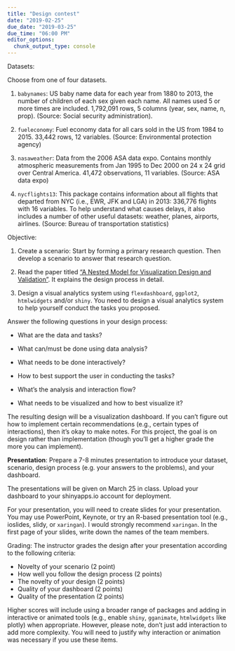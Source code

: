 ```yaml
---
title: "Design contest"
date: "2019-02-25"
due_date: "2019-03-25"
due_time: "06:00 PM"
editor_options: 
  chunk_output_type: console
---
```


Datasets: 

Choose from one of four datasets.

1. `babynames`: US baby name data for each year from 1880 to 2013, the number of children of each sex given each name. All names used 5 or more times are included. 1,792,091 rows, 5 columns (year, sex, name, n, prop). (Source: Social security administration).

2. `fueleconomy`: Fuel economy data for all cars sold in the US from 1984 to 2015. 33,442 rows, 12 variables. (Source: Environmental protection agency)

3. `nasaweather`: Data from the 2006 ASA data expo. Contains monthly atmospheric measurements from Jan 1995 to Dec 2000 on 24 x 24 grid over Central America. 41,472 observations, 11 variables. (Source: ASA data expo)

4. `nycflights13`: This package contains information about all flights that departed from NYC (i.e., EWR, JFK and LGA) in 2013: 336,776 flights with 16 variables. To help understand what causes delays, it also includes a number of other useful datasets: weather, planes, airports, airlines. (Source: Bureau of transportation statistics)

Objective:

1. Create a scenario: Start by forming a primary research question. Then develop a scenario to answer that research question. 

2. Read the paper titled [“A Nested Model for Visualization Design and Validation”](https://www.cs.ubc.ca/labs/imager/tr/2009/NestedModel/NestedModel.pdf). It explains the design process in detail.

3. Design a visual analytics system using `flexdashboard`, `ggplot2`, `htmlwidgets` and/or `shiny`. You need to design a visual analytics system to help yourself conduct the tasks you proposed. 

Answer the following questions in your design process:

- What are the data and tasks?

- What can/must be done using data analysis?

- What needs to be done interactively?

- How to best support the user in conducting the tasks?

- What’s the analysis and interaction flow?

- What needs to be visualized and how to best visualize it?

The resulting design will be a visualization dashboard. If you can't figure out how to implement certain recommendations (e.g., certain types of interactions), then it's okay to make notes. For this project, the goal is on design rather than implementation (though you'll get a higher grade the more you can implement).

**Presentation**: Prepare a 7-8 minutes presentation to introduce your dataset, scenario, design process (e.g. your answers to the problems), and your dashboard.

The presentations will be given on March 25 in class. Upload your dashboard to your shinyapps.io account for deployment. 

For your presentation, you will need to create slides for your presentation. You may use PowerPoint, Keynote, or try an R-based presentation tool (e.g., ioslides, slidy, or `xaringan`). I would strongly recommend `xaringan`. In the first page of your slides, write down the names of the team members.

Grading: The instructor grades the design after your presentation according to the following criteria:

- Novelty of your scenario (2 point)
- How well you follow the design process (2 points)
- The novelty of your design (2 points)
- Quality of your dashboard (2 points)
- Quality of the presentation (2 points)

Higher scores will include using a broader range of packages and adding in interactive or animated tools (e.g., enable `shiny`, `gganimate`, `htmlwidgets` like plotly) when appropriate. However, please note, don't just add interaction to add more complexity. You will need to justify why interaction or animation was necessary if you use these items.


